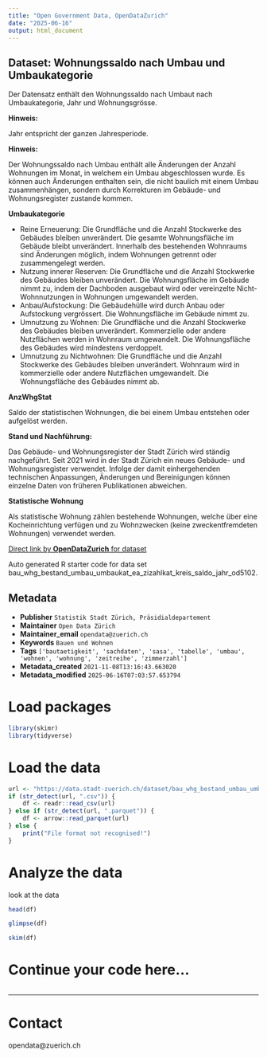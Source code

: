 ```yaml
---
title: "Open Government Data, OpenDataZurich"
date: "2025-06-16"
output: html_document
---
```


## Dataset: Wohnungssaldo nach Umbau und Umbaukategorie

Der Datensatz enthält den Wohnungssaldo nach Umbaut nach Umbaukategorie, Jahr und Wohnungsgrösse.

**Hinweis:**


Jahr entspricht der ganzen Jahresperiode.


[]()

**Hinweis:**


Der Wohnungssaldo nach Umbau enthält alle Änderungen der Anzahl Wohnungen im Monat, in welchem ein Umbau abgeschlossen wurde. Es können auch Änderungen enthalten sein, die nicht baulich mit einem Umbau zusammenhängen, sondern durch Korrekturen im Gebäude- und Wohnungsregister zustande kommen.


[]()

**Umbaukategorie**

- Reine Erneuerung: Die Grundfläche und die Anzahl Stockwerke des Gebäudes bleiben unverändert. Die gesamte Wohnungsfläche im Gebäude bleibt unverändert. Innerhalb des bestehenden Wohnraums sind Änderungen möglich, indem Wohnungen getrennt oder zusammengelegt werden.
- Nutzung innerer Reserven: Die Grundfläche und die Anzahl Stockwerke des Gebäudes bleiben unverändert. Die Wohnungsfläche im Gebäude nimmt zu, indem der Dachboden ausgebaut wird oder vereinzelte Nicht-Wohnnutzungen in Wohnungen umgewandelt werden.
- Anbau/Aufstockung: Die Gebäudehülle wird durch Anbau oder Aufstockung vergrössert. Die Wohnungsfläche im Gebäude nimmt zu.
- Umnutzung zu Wohnen: Die Grundfläche und die Anzahl Stockwerke des Gebäudes bleiben unverändert. Kommerzielle oder andere Nutzflächen werden in Wohnraum umgewandelt. Die Wohnungsfläche des Gebäudes wird mindestens verdoppelt.
- Umnutzung zu Nichtwohnen: Die Grundfläche und die Anzahl Stockwerke des Gebäudes bleiben unverändert. Wohnraum wird in kommerzielle oder andere Nutzflächen umgewandelt. Die Wohnungsfläche des Gebäudes nimmt ab.



[]()

**AnzWhgStat**


Saldo der statistischen Wohnungen, die bei einem Umbau entstehen oder aufgelöst werden.
 

[]()

**Stand und Nachführung:**

Das Gebäude- und Wohnungsregister der Stadt Zürich wird ständig nachgeführt. Seit 2021 wird in der Stadt Zürich ein neues Gebäude- und Wohnungsregister verwendet. Infolge der damit einhergehenden technischen Anpassungen, Änderungen und Bereinigungen können einzelne Daten von früheren Publikationen abweichen.
 

[]()

**Statistische Wohnung**

 
Als statistische Wohnung zählen bestehende Wohnungen, welche über eine Kocheinrichtung verfügen und zu Wohnzwecken (keine zweckentfremdeten Wohnungen) verwendet werden.
 

[]()



[Direct link by **OpenDataZurich** for dataset](https://data.stadt-zuerich.ch/dataset/bau_whg_bestand_umbau_umbaukat_ea_zizahlkat_kreis_saldo_jahr_od5102)

Auto generated R starter code for data set bau_whg_bestand_umbau_umbaukat_ea_zizahlkat_kreis_saldo_jahr_od5102.

## Metadata

- **Publisher** `Statistik Stadt Zürich, Präsidialdepartement`
- **Maintainer** `Open Data Zürich`
- **Maintainer_email** `opendata@zuerich.ch`
- **Keywords** `Bauen und Wohnen`
- **Tags** `['bautaetigkeit', 'sachdaten', 'sasa', 'tabelle', 'umbau', 'wohnen', 'wohnung', 'zeitreihe', 'zimmerzahl']`
- **Metadata_created** `2021-11-08T13:16:43.663020`
- **Metadata_modified** `2025-06-16T07:03:57.653794`


# Load packages

```r
library(skimr)
library(tidyverse)
```

# Load the data

```r
url <- "https://data.stadt-zuerich.ch/dataset/bau_whg_bestand_umbau_umbaukat_ea_zizahlkat_kreis_saldo_jahr_od5102/download/BAU510OD5102.csv"
if (str_detect(url, ".csv")) {
    df <- readr::read_csv(url)
} else if (str_detect(url, ".parquet")) {
    df <- arrow::read_parquet(url)
} else {
    print("File format not recognised!")
}
```

# Analyze the data

look at the data
```r
head(df)
```

```r
glimpse(df)
```

```r
skim(df)
```

# Continue your code here...

```r

```

------------------------------------------------------------------------

# Contact

opendata@zuerich.ch
